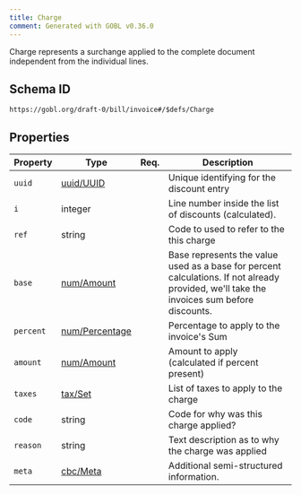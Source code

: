 ```yaml
---
title: Charge
comment: Generated with GOBL v0.36.0
---
```


Charge represents a surchange applied to the complete document independent from the individual lines.

## Schema ID

`https://gobl.org/draft-0/bill/invoice#/$defs/Charge`

## Properties

| Property  | Type                                      | Req. | Description                                                                                                                               |
|-----------|-------------------------------------------|------|-------------------------------------------------------------------------------------------------------------------------------------------|
| `uuid`    | [uuid/UUID](/draft-0/uuid/uuid)           |      | Unique identifying for the discount entry                                                                                                 |
| `i`       | integer                                   |      | Line number inside the list of discounts (calculated).                                                                                    |
| `ref`     | string                                    |      | Code to used to refer to the this charge                                                                                                  |
| `base`    | [num/Amount](/draft-0/num/amount)         |      | Base represents the value used as a base for percent calculations. If not already provided, we'll take the invoices sum before discounts. |
| `percent` | [num/Percentage](/draft-0/num/percentage) |      | Percentage to apply to the invoice's Sum                                                                                                  |
| `amount`  | [num/Amount](/draft-0/num/amount)         |      | Amount to apply (calculated if percent present)                                                                                           |
| `taxes`   | [tax/Set](/draft-0/tax/set)               |      | List of taxes to apply to the charge                                                                                                      |
| `code`    | string                                    |      | Code for why was this charge applied?                                                                                                     |
| `reason`  | string                                    |      | Text description as to why the charge was applied                                                                                         |
| `meta`    | [cbc/Meta](/draft-0/cbc/meta)             |      | Additional semi-structured information.                                                                                                   |

